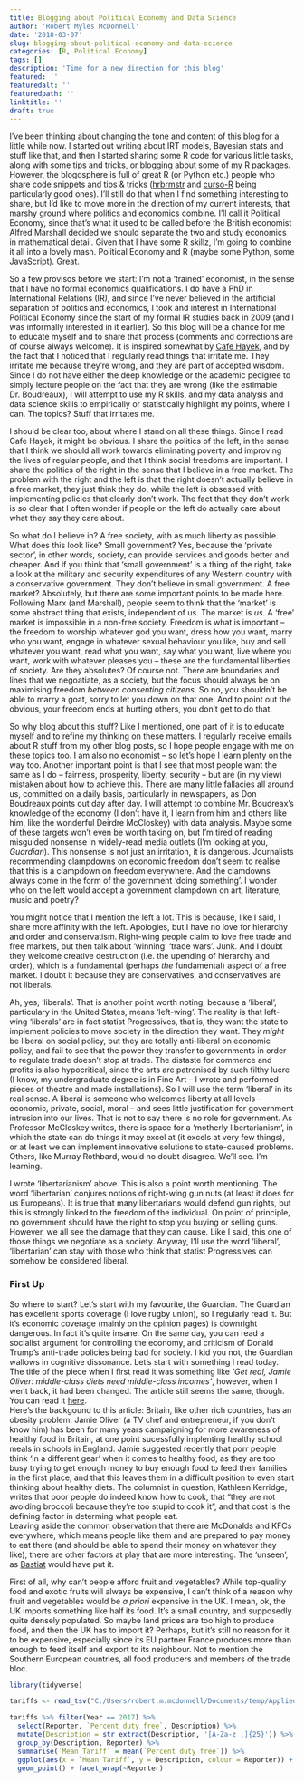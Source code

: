 ```yaml
---
title: Blogging about Political Economy and Data Science
author: 'Robert Myles McDonnell'
date: '2018-03-07'
slug: blogging-about-political-economy-and-data-science
categories: [R, Political Economy]
tags: []
description: 'Time for a new direction for this blog'
featured: ''
featuredalt: ''
featuredpath: ''
linktitle: ''
draft: true
---
```


I've been thinking about changing the tone and content of this blog for a little while now. I started out writing about IRT models, Bayesian stats and stuff like that, and then I started sharing some R code for various little tasks, along with some tips and tricks, or blogging about some of my R packages. However, the blogosphere is full of great R (or Python etc.) people who share code snippets and tips & tricks ([hrbrmstr](https://rud.is/b/) and [curso-R](http://curso-r.com/blog/) being particularly good ones). I'll still do that when I find something interesting to share, but I'd like to move more in the direction of my current interests, that marshy ground where politics and economics combine. I'll call it Political Economy, since that's what it used to be called before the British economist Alfred Marshall decided we should separate the two and study economics in mathematical detail. Given that I have some R skillz, I'm going to combine it all into a lovely mash. Political Economy and R (maybe some Python, some JavaScript). Great.  

So a few provisos before we start: I'm not a 'trained' economist, in the sense that I have no formal economics qualifications. I do have a PhD in International Relations (IR), and since I've never believed in the artificial separation of politics and economics, I took and interest in International Political Economy since the start of my formal IR studies back in 2009 (and I was informally interested in it earlier). So this blog will be a chance for me to educate myself and to share that process (comments and corrections are of course always welcome). It is inspired somewhat by [Cafe Hayek](http://cafehayek.com/), and by the fact that I noticed that I regularly read things that irritate me. They irritate me because they're wrong, and they are part of accepted wisdom. Since I do not have either the deep knowledge or the academic pedigree to simply lecture people on the fact that they are wrong (like the estimable Dr. Boudreaux), I will attempt to use my R skills, and my data analysis and data science skills to empirically or statistically highlight my points, where I can. The topics? Stuff that irritates me.   

I should be clear too, about where I stand on all these things. Since I read Cafe Hayek, it might be obvious. I share the politics of the left, in the sense that I think we should all work towards eliminating poverty and improving the lives of regular people, and that I think social freedoms are important. I share the politics of the right in the sense that I believe in a free market. The problem with the right and the left is that the right doesn't actually believe in a free market, they just think they do, while the left is obsessed with implementing policies that clearly don't work. The fact that they don't work is so clear that I often wonder if people on the left do actually care about what they say they care about.   

So what do I believe in? A free society, with as much liberty as possible. What does this look like? Small government? Yes, because the 'private sector', in other words, society, can provide services and goods better and cheaper. And if you think that 'small government' is a thing of the right, take a look at the military and security expenditures of any Western country with a conservative government. They don't believe in small government. A free market? Absolutely, but there are some important points to be made here. Following Marx (and Marshall), people seem to think that the 'market' is some abstract thing that exists, independent of us. The market is *us*. A 'free' market is impossible in a non-free society. Freedom is what is important -- the freedom to worship whatever god you want, dress how you want, marry who you want, engage in whatever sexual behaviour you like, buy and sell whatever you want, read what you want, say what you want, live where you want, work with whatever pleases you -- these are the fundamental liberties of society. Are they absolutes? Of course not. There are boundaries and lines that we negoatiate, as a society, but the focus should always be on maximising freedom *between consenting citizens*. So no, you shouldn't be able to marry a goat, sorry to let you down on that one. And to point out the obvious, your freedom ends at hurting others, you don't get to do that.  

So why blog about this stuff? Like I mentioned, one part of it is to educate myself and to refine my thinking on these matters. I regularly receive emails about R stuff from my other blog posts, so I hope people engage with me on these topics too. I am also no economist -- so let's hope I learn plenty on the way too. Another important point is that I see that most people want the same as I do -- fairness, prosperity, liberty, security -- but are (in my view) mistaken about how to achieve this. There are many little fallacies all around us, committed on a daily basis, particularly in newspapers, as Don Boudreaux points out day after day. I will attempt to combine Mr. Boudreax's knowledge of the economy (I don't have it, I learn from him and others like him, like the wonderful Deirdre McCloskey) with data analysis. Maybe some of these targets won't even be worth taking on, but I'm tired of reading misguided nonsense in widely-read media outlets (I'm looking at you, *Guardian*). This nonsense is not just an irritation, it is dangerous. Journalists recommending clampdowns on economic freedom don't seem to realise that this is a clampdown on freedom everywhere. And the clamdowns always come in the form of the government 'doing something'. I wonder who on the left would accept a government clampdown on art, literature, music and poetry?  

You might notice that I mention the left a lot. This is because, like I said, I share more affinity with the left. Apologies, but I have no love for hierarchy and order and conservatism. Right-wing people claim to love free trade and free markets, but then talk about 'winning' 'trade wars'. Junk. And I doubt they welcome creative destruction (i.e. the upending of hierarchy and order), which is a fundamental (perhaps *the* fundamental) aspect of a free market. I doubt it because they are conservatives, and conservatives are not liberals.  

Ah, yes, 'liberals'. That is another point worth noting, because a 'liberal', particulary in the United States, means 'left-wing'. The reality is that left-wing 'liberals' are in fact statist Progressives, that is, they want the state to implement policies to move society in the direction they want. They *might* be liberal on social policy, but they are totally anti-liberal on economic policy, and fail to see that the power they transfer to governments in order to regulate trade doesn't stop at trade. The distaste for commerce and profits is also hypocritical, since the arts are patronised by such filthy lucre (I know, my undergraduate degree is in Fine Art -- I wrote and performed pieces of theatre and made installations). So I will use the term 'liberal' in its real sense. A liberal is someone who welcomes liberty at all levels -- economic, private, social, moral -- and sees little justification for government intrusion into our lives. That is not to say there is no role for government. As  Professor McCloskey writes, there is space for a 'motherly libertarianism', in which the state can do things it may excel at (it excels at very few things), or at least we can implement innovative solutions to state-caused problems. Others, like Murray Rothbard, would no doubt disagree. We'll see. I'm learning.  

I wrote 'libertarianism' above. This is also a point worth mentioning. The word 'libertarian' conjures notions of right-wing gun nuts (at least it does for us Europeans). It is true that many libertarians would defend gun rights, but this is strongly linked to the freedom of the individual. On point of principle, no government should have the right to stop you buying or selling guns. However, we all see the damage that they can cause. Like I said, this one of those things we negotiate as a society. Anyway, I'll use the word 'liberal', 'libertarian' can stay with those who think that statist Progressives can somehow be considered liberal. 


### First Up
So where to start? Let's start with my favourite, the Guardian. The Guardian has excellent sports coverage (I love rugby union), so I regularly read it. But it's economic coverage (mainly on the opinion pages) is downright dangerous. In fact it's quite insane. On the same day, you can read a socialist argument for controlling the economy, and criticism of Donald Trump's anti-trade policies being bad for society. I kid you not, the Guardian wallows in cognitive dissonance. Let's start with something I read today. The title of the piece when I first read it was something like *'Get real, Jamie Oliver: middle-class diets need middle-class incomes'*, however, when I went back, it had been changed. The article still seems the same, though. You can read it [here](https://www.theguardian.com/commentisfree/2018/mar/07/jamie-oliver-poor-people-diet-tips-obesity-class).   
Here's the backgound to this article: Britain, like other rich countries, has an obesity problem. Jamie Oliver (a TV chef and entrepreneur, if you don't know him) has been for many years campaigning for more awareness of healthy food in Britain, at one point sucessfully implenting healthy school meals in schools in England. Jamie suggested recently that porr people think 'in a different gear' when it comes to healthy food, as they are too busy trying to get enough money to buy enough food to feed their families in the first place, and that this leaves them in a difficult position to even start thinking about healthy diets. The columnist in question, Kathleen Kerridge, writes that poor people do indeed know how to cook, that "they are not avoiding broccoli because they're too stupid to cook it", and that cost is the defining factor in determing what people eat.  
Leaving aside the common observation that there are McDonalds and KFCs everywhere, which means people like them and are prepared to pay money to eat there (and should be able to spend their money on whatever they like), there are other factors at play that are more interesting. The 'unseen', as [Bastiat](http://www.econlib.org/library/Bastiat/basEss1.html) would have put it. 

First of all, why can't people afford fruit and vegetables? While top-quality food and exotic fruits will always be expensive, I can't think of a reason why fruit and vegetables would be *a priori* expensive in the UK. I mean, ok, the UK imports something like half its food. It's a small country, and supposedly quite densely populated. So maybe land prices are too high to produce food, and then the UK has to import it? Perhaps, but it's still no reason for it to be expensive, especially since its EU partner France produces more than enough to feed itself and export to its neighbour. Not to mention the Southern European countries, all food producers and members of the trade bloc.


```r
library(tidyverse)

tariffs <- read_tsv("C:/Users/robert.m.mcdonnell/Documents/temp/Applied_MFN_Tariffs.txt")

tariffs %>% filter(Year == 2017) %>% 
  select(Reporter, `Percent duty free`, Description) %>% 
  mutate(Description = str_extract(Description, '[A-Za-z ,]{25}')) %>% 
  group_by(Description, Reporter) %>%
  summarise(`Mean Tariff` = mean(`Percent duty free`)) %>% 
  ggplot(aes(x = `Mean Tariff`, y = Description, colour = Reporter)) +
  geom_point() + facet_wrap(~Reporter)
```

